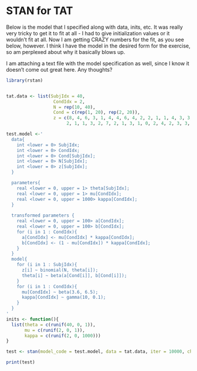 STAN for TAT
========================================================

Below is the model that I specified along with data, inits, etc. It was really very tricky to get it to fit at all - I had to give initialization values or it wouldn't fit at all. Now I am getting CRAZY numbers for the fit, as you see below, however. I think I have the model in the desired form for the exercise, so am perplexed about why it basically blows up.

I am attaching a text file with the model specification as well, since I know it doesn't come out great here. Any thoughts?

```r
library(rstan)


tat.data <- list(SubjIdx = 40,
                  CondIdx = 2,
                  N = rep(10, 40),
                  Cond = c(rep(1, 20), rep(2, 20)),
                  z = c(8, 4, 6, 3, 1, 4, 4, 6, 4, 2, 2, 1, 1, 4, 3, 3, 2, 6, 3, 4,
                       2, 1, 1, 3, 2, 7, 2, 1, 3, 1, 0, 2, 4, 2, 3, 3, 0, 1, 2, 2))

test.model <-'
  data{
    int <lower = 0> SubjIdx;
    int <lower = 0> CondIdx;
    int <lower = 0> Cond[SubjIdx];
    int <lower = 0> N[SubjIdx];
    int <lower = 0> z[SubjIdx];
  }

  parameters{
    real <lower = 0, upper = 1> theta[SubjIdx];
    real <lower = 0, upper = 1> mu[CondIdx];
    real <lower = 0, upper = 1000> kappa[CondIdx];
  }
  
  transformed parameters {
    real <lower = 0, upper = 100> a[CondIdx];
    real <lower = 0, upper = 100> b[CondIdx];
    for (i in 1 : CondIdx){
      a[CondIdx] <- mu[CondIdx] * kappa[CondIdx];
      b[CondIdx] <- (1 - mu[CondIdx]) * kappa[CondIdx];
    }
  }
  model{
    for (i in 1 : SubjIdx){
      z[i] ~ binomial(N, theta[i]);
      theta[i] ~ beta(a[Cond[i]], b[Cond[i]]);
    }
    for (i in 1 : CondIdx){
      mu[CondIdx] ~ beta(3.6, 6.5);
      kappa[CondIdx] ~ gamma(10, 0.1);
    }
  }
'
inits <- function(){
  list(theta = c(runif(40, 0, 1)), 
       mu = c(runif(2, 0, 1)),
       kappa = c(runif(2, 0, 1000)))
}

test <- stan(model_code = test.model, data = tat.data, iter = 10000, chains = 3, init = inits)

print(test)


```

